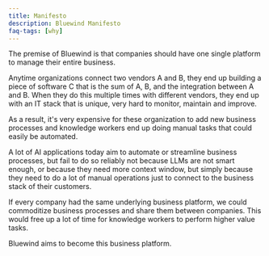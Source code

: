 ```yaml
---
title: Manifesto
description: Bluewind Manifesto
faq-tags: [why]
---
```



The premise of Bluewind is that companies should have one single platform to manage their entire business.

Anytime organizations connect two vendors A and B, they end up building a piece of software C that is the sum of A, B, and the integration between A and B. When they do this multiple times with different vendors, they end up with an IT stack that is unique, very hard to monitor, maintain and improve.

As a result, it's very expensive for these organization to add new business processes and knowledge workers end up doing manual tasks that could easily be automated.

A lot of AI applications today aim to automate or streamline business processes, but fail to do so reliably not because LLMs are not smart enough, or because they need more context window, but simply because they need to do a lot of manual operations just to connect to the business stack of their customers.

If every company had the same underlying business platform, we could commoditize business processes and share them between companies. This would free up a lot of time for knowledge workers to perform higher value tasks.

Bluewind aims to become this business platform.
